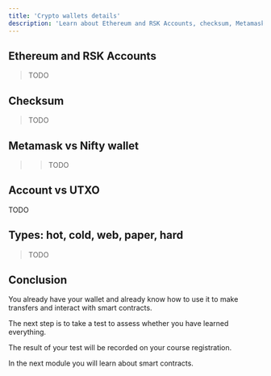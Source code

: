 ```yaml
---
title: 'Crypto wallets details'
description: 'Learn about Ethereum and RSK Accounts, checksum, Metamask vs Nifty wallet, account vs UTXO, wallet types: hot, cold, web, paper, hard'
---
```


## Ethereum and RSK Accounts

> TODO

## Checksum

> TODO

## Metamask vs Nifty wallet

> > TODO

## Account vs UTXO

TODO

## Types: hot, cold, web, paper, hard

> TODO

## Conclusion

You already have your wallet and already know how to use it to make transfers and interact with smart contracts.

The next step is to take a test to assess whether you have learned everything.

The result of your test will be recorded on your course registration.

In the next module you will learn about smart contracts.


